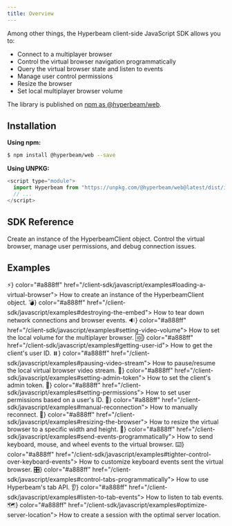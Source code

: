 ```yaml
---
title: Overview
---
```


Among other things, the Hyperbeam client-side JavaScript SDK allows you to:
- Connect to a multiplayer browser
- Control the virtual browser navigation programmatically
- Query the virtual browser state and listen to events
- Manage user control permissions
- Resize the browser
- Set local multiplayer browser volume

The library is published on [npm as @hyperbeam/web](https://www.npmjs.com/package/@hyperbeam/web).

## Installation

**Using npm:**

```bash Terminal
$ npm install @hyperbeam/web --save
```

**Using UNPKG:**

```js JavaScript
<script type="module">
  import Hyperbeam from "https://unpkg.com/@hyperbeam/web@latest/dist/index.js"
  // ...
</script>
```

## SDK Reference

<CardGroup cols={2}>
  <Card title="Initializing the SDK" icon="square-plus" color="#a888ff" href="/client-sdk/javascript/reference#initializing-the-sdk">
		Create an instance of the HyperbeamClient object.
	</Card>
  <Card title="The HyperbeamClient Object" icon="window" color="#a888ff" href="/client-sdk/javascript/reference#the-hyperbeamclient-object">
  	Control the virtual browser, manage user permissions, and debug connection issues.
	</Card>
</CardGroup>

## Examples

<CardGroup cols={2}>
  <Card title="Loading a virtual browser" icon={<div>⚡</div>} color="#a888ff" href="/client-sdk/javascript/examples#loading-a-virtual-browser">
    How to create an instance of the HyperbeamClient object.
  </Card>
  <Card title="Destroying the embed" icon={<div>💣</div>} color="#a888ff" href="/client-sdk/javascript/examples#destroying-the-embed">
    How to tear down network connections and browser events.
  </Card>
  <Card title="Setting video volume" icon={<div>🔉</div>} color="#a888ff" href="/client-sdk/javascript/examples#setting-video-volume">
    How to set the local volume for the multiplayer browser.
  </Card>
  <Card title="Getting user ID" icon={<div>🆔</div>} color="#a888ff" href="/client-sdk/javascript/examples#getting-user-id">
    How to get the client's user ID.
  </Card>
  <Card title="Pausing video stream" icon={<div>⏸️</div>} color="#a888ff" href="/client-sdk/javascript/examples#pausing-video-stream">
    How to pause/resume the local virtual browser video stream.
  </Card>
  <Card title="Setting admin token" icon={<div>👑</div>} color="#a888ff" href="/client-sdk/javascript/examples#setting-admin-token">
    How to set the client's admin token.
  </Card>
  <Card title="Setting permissions" icon={<div>🔐</div>} color="#a888ff" href="/client-sdk/javascript/examples#setting-permissions">
    How to set user permissions based on a user's ID.
  </Card>
  <Card title="Manual reconnection" icon={<div>🔄</div>} color="#a888ff" href="/client-sdk/javascript/examples#manual-reconnection">
    How to manually reconnect.
  </Card>
  <Card title="Resizing the browser" icon={<div> 📐</div>} color="#a888ff" href="/client-sdk/javascript/examples#resizing-the-browser">
    How to resize the virtual browser to a specific width and height.
  </Card>
  <Card title="Send events programmatically" icon={<div>📡</div>} color="#a888ff" href="/client-sdk/javascript/examples#send-events-programmatically">
    How to send keyboard, mouse, and wheel events to the virtual browser.
  </Card>
  <Card title="Tighter control over keyboard events" icon={<div>⌨️</div>} color="#a888ff" href="/client-sdk/javascript/examples#tighter-control-over-keyboard-events">
    How to customize keyboard events sent the virtual browser.
  </Card>
  <Card title="Control tabs programmatically" icon={<div>🎛️</div>} color="#a888ff" href="/client-sdk/javascript/examples#control-tabs-programmatically">
    How to use Hyperbeam's tab API.
  </Card>
  <Card title="Listen to tab events" icon={<div>👂</div>} color="#a888ff" href="/client-sdk/javascript/examples#listen-to-tab-events">
    How to listen to tab events.
  </Card>
  <Card title="Optimize server location" icon={<div>🗺️</div>} color="#a888ff" href="/client-sdk/javascript/examples#optimize-server-location">
    How to create a session with the optimal server location.
  </Card>
</CardGroup>
